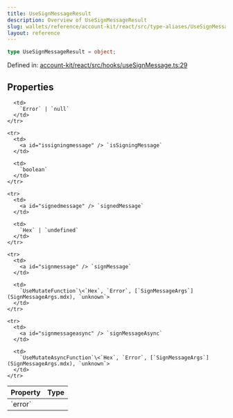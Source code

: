 ```yaml
---
title: UseSignMessageResult
description: Overview of UseSignMessageResult
slug: wallets/reference/account-kit/react/src/type-aliases/UseSignMessageResult
layout: reference
---
```


```ts
type UseSignMessageResult = object;
```

Defined in: [account-kit/react/src/hooks/useSignMessage.ts:29](https://github.com/alchemyplatform/aa-sdk/blob/5b9429f0f16dcd4ff822527b8de589e19e88faa7/account-kit/react/src/hooks/useSignMessage.ts#L29)

## Properties

<table>
  <thead>
    <tr>
      <th align="left">Property</th>
      <th align="left">Type</th>
    </tr>
  </thead>

  <tbody>
    <tr>
      <td>
        <a id="error" /> `error`
      </td>

      <td>
        `Error` | `null`
      </td>
    </tr>

    <tr>
      <td>
        <a id="issigningmessage" /> `isSigningMessage`
      </td>

      <td>
        `boolean`
      </td>
    </tr>

    <tr>
      <td>
        <a id="signedmessage" /> `signedMessage`
      </td>

      <td>
        `Hex` | `undefined`
      </td>
    </tr>

    <tr>
      <td>
        <a id="signmessage" /> `signMessage`
      </td>

      <td>
        `UseMutateFunction`\<`Hex`, `Error`, [`SignMessageArgs`](SignMessageArgs.mdx), `unknown`>
      </td>
    </tr>

    <tr>
      <td>
        <a id="signmessageasync" /> `signMessageAsync`
      </td>

      <td>
        `UseMutateAsyncFunction`\<`Hex`, `Error`, [`SignMessageArgs`](SignMessageArgs.mdx), `unknown`>
      </td>
    </tr>

  </tbody>
</table>
